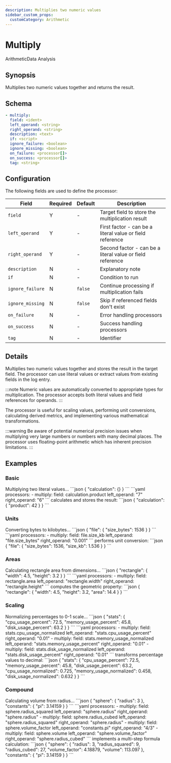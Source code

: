 ```yaml
---
description: Multiplies two numeric values
sidebar_custom_props:
  customCategory: Arithmetic
---
```


# Multiply

<span className="theme-doc-version-badge badge badge--primary">Arithmetic</span><span className="theme-doc-version-badge badge badge--secondary">Data Analysis</span>

## Synopsis

Multiplies two numeric values together and returns the result.

## Schema

```yaml {2-4}
- multiply:
  field: <ident>
  left_operand: <string>
  right_operand: <string>
  description: <text>
  if: <script>
  ignore_failure: <boolean>
  ignore_missing: <boolean>
  on_failure: <processor[]>
  on_success: <processor[]>
  tag: <string>
```

## Configuration

The following fields are used to define the processor:

|Field|Required|Default|Description|
|---|---|---|---|
|`field`|Y|-|Target field to store the multiplication result|
|`left_operand`|Y|-|First factor - can be a literal value or field reference|
|`right_operand`|Y|-|Second factor - can be a literal value or field reference|
|`description`|N|-|Explanatory note|
|`if`|N|-|Condition to run|
|`ignore_failure`|N|`false`|Continue processing if multiplication fails|
|`ignore_missing`|N|`false`|Skip if referenced fields don't exist|
|`on_failure`|N|-|Error handling processors|
|`on_success`|N|-|Success handling processors|
|`tag`|N|-|Identifier|

## Details

Multiplies two numeric values together and stores the result in the target field. The processor can use literal values or extract values from existing fields in the log entry.

:::note
Numeric values are automatically converted to appropriate types for multiplication. The processor accepts both literal values and field references for operands.
:::

The processor is useful for scaling values, performing unit conversions, calculating derived metrics, and implementing various mathematical transformations.

:::warning
Be aware of potential numerical precision issues when multiplying very large numbers or numbers with many decimal places. The processor uses floating-point arithmetic which has inherent precision limitations.
:::

## Examples

### Basic

<ExampleGrid>
  <CommentCol>
    Multiplying two literal values...
  </CommentCol>
  <CodeCol>
    ```json
    {
      "calculation": {}
    }
    ```
    ```yaml
    processors:
      - multiply:
        field: calculation.product
        left_operand: "7"
        right_operand: "6"
    ```
  </CodeCol>
  <CommentCol>
    calculates and stores the result:
  </CommentCol>
  <CodeCol>
    ```json
    {
      "calculation": {
        "product": 42
      }
    }
    ```
  </CodeCol>
</ExampleGrid>

### Units

<ExampleGrid>
  <CommentCol>
    Converting bytes to kilobytes...
  </CommentCol>
  <CodeCol>
    ```json
    {
      "file": {
        "size_bytes": 1536
      }
    }
    ```
    ```yaml
    processors:
      - multiply:
        field: file.size_kb
        left_operand: "file.size_bytes"
        right_operand: "0.001"
    ```
  </CodeCol>
  <CommentCol>
    performs unit conversion:
  </CommentCol>
  <CodeCol>
    ```json
    {
      "file": {
        "size_bytes": 1536,
        "size_kb": 1.536
      }
    }
    ```
  </CodeCol>
</ExampleGrid>

### Areas

<ExampleGrid>
  <CommentCol>
    Calculating rectangle area from dimensions...
  </CommentCol>
  <CodeCol>
    ```json
    {
      "rectangle": {
        "width": 4.5,
        "height": 3.2
      }
    }
    ```
    ```yaml
    processors:
      - multiply:
        field: rectangle.area
        left_operand: "rectangle.width"
        right_operand: "rectangle.height"
    ```
  </CodeCol>
  <CommentCol>
    computes the geometric property:
  </CommentCol>
  <CodeCol>
    ```json
    {
      "rectangle": {
        "width": 4.5,
        "height": 3.2,
        "area": 14.4
      }
    }
    ```
  </CodeCol>
</ExampleGrid>

### Scaling

<ExampleGrid>
  <CommentCol>
    Normalizing percentages to 0-1 scale...
  </CommentCol>
  <CodeCol>
    ```json
    {
      "stats": {
        "cpu_usage_percent": 72.5,
        "memory_usage_percent": 45.8,
        "disk_usage_percent": 63.2
      }
    }
    ```
    ```yaml
    processors:
      - multiply:
        field: stats.cpu_usage_normalized
        left_operand: "stats.cpu_usage_percent"
        right_operand: "0.01"
      - multiply:
        field: stats.memory_usage_normalized 
        left_operand: "stats.memory_usage_percent"
        right_operand: "0.01"
      - multiply:
        field: stats.disk_usage_normalized
        left_operand: "stats.disk_usage_percent"
        right_operand: "0.01"
    ```
  </CodeCol>
  <CommentCol>
    transforms percentage values to decimal:
  </CommentCol>
  <CodeCol>
    ```json
    {
      "stats": {
        "cpu_usage_percent": 72.5,
        "memory_usage_percent": 45.8,
        "disk_usage_percent": 63.2,
        "cpu_usage_normalized": 0.725,
        "memory_usage_normalized": 0.458,
        "disk_usage_normalized": 0.632
      }
    }
    ```
  </CodeCol>
</ExampleGrid>

### Compound

<ExampleGrid>
  <CommentCol>
    Calculating volume from radius...
  </CommentCol>
  <CodeCol>
    ```json
    {
      "sphere": {
        "radius": 3
      },
      "constants": {
        "pi": 3.14159
      }
    }
    ```
    ```yaml
    processors:
      - multiply:
        field: sphere.radius_squared
        left_operand: "sphere.radius"
        right_operand: "sphere.radius"
      - multiply:
        field: sphere.radius_cubed
        left_operand: "sphere.radius_squared"
        right_operand: "sphere.radius"
      - multiply:
        field: sphere.volume_factor
        left_operand: "constants.pi"
        right_operand: "4/3"
      - multiply:
        field: sphere.volume
        left_operand: "sphere.volume_factor"
        right_operand: "sphere.radius_cubed"
    ```
  </CodeCol>
  <CommentCol>
    implements a multi-step formula calculation:
  </CommentCol>
  <CodeCol>
    ```json
    {
      "sphere": {
        "radius": 3,
        "radius_squared": 9,
        "radius_cubed": 27,
        "volume_factor": 4.18879,
        "volume": 113.097
      },
      "constants": {
        "pi": 3.14159
      }
    }
    ```
  </CodeCol>
</ExampleGrid>
